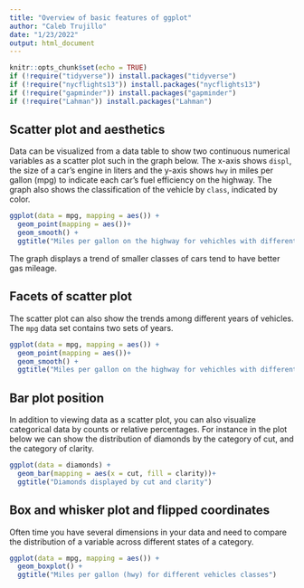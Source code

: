 ```yaml
---
title: "Overview of basic features of ggplot"
author: "Caleb Trujillo"
date: "1/23/2022"
output: html_document
---
```


```r
knitr::opts_chunk$set(echo = TRUE)
if (!require("tidyverse")) install.packages("tidyverse")
if (!require("nycflights13")) install.packages("nycflights13")
if (!require("gapminder")) install.packages("gapminder")
if (!require("Lahman")) install.packages("Lahman")
```

##  Scatter plot and aesthetics

Data can be visualized from a data table to show two continuous numerical variables as a scatter plot such in the graph below. 
The x-axis shows `displ`, the size of a car’s engine in liters and the y-axis shows `hwy` in miles per gallon (mpg) to indicate each car’s fuel efficiency on the highway. 
The graph also shows the classification of the vehicle by `class`, indicated by color.

```r

ggplot(data = mpg, mapping = aes()) +
  geom_point(mapping = aes())+
  geom_smooth() +
  ggtitle("Miles per gallon on the highway for vehichles with different size engines")

```

The graph displays a trend of smaller classes of cars tend to have better gas mileage. 

## Facets of scatter plot

The scatter plot can also show the trends among different years of vehicles.
The `mpg` data set contains two sets of years. 

```r

ggplot(data = mpg, mapping = aes()) +
  geom_point(mapping = aes())+
  geom_smooth() +
  ggtitle("Miles per gallon on the highway for vehichles with different size engines by year")

```

## Bar plot position

In addition to viewing data as a scatter plot, you can also visualize categorical data by counts or relative percentages. 
For instance in the plot below we can show the distribution of diamonds by the category of cut, and the category of clarity. 

```r

ggplot(data = diamonds) + 
  geom_bar(mapping = aes(x = cut, fill = clarity))+ 
  ggtitle("Diamonds displayed by cut and clarity")

```

## Box and whisker plot and flipped coordinates

Often time you have several dimensions in your data and need to compare the distribution of a variable across different states of a category. 

```r
ggplot(data = mpg, mapping = aes()) + 
  geom_boxplot() + 
  ggtitle("Miles per gallon (hwy) for different vehicles classes")
```
